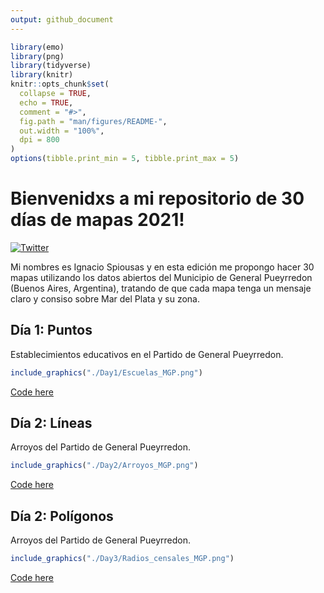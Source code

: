 ```yaml
---
output: github_document
---
```


```r
library(emo)
library(png)
library(tidyverse)
library(knitr)
knitr::opts_chunk$set(
  collapse = TRUE,
  echo = TRUE,
  comment = "#>",
  fig.path = "man/figures/README-",
  out.width = "100%",
  dpi = 800
)
options(tibble.print_min = 5, tibble.print_max = 5)
```

# Bienvenidxs a mi repositorio de 30 días de mapas 2021!


[![Twitter](https://img.shields.io/twitter/url/https/twitter.com/cloudposse.svg?style=social&label=Follow%20%40spiousas)](https://twitter.com/spiousas)

Mi nombres es Ignacio Spiousas y en esta edición me propongo hacer 30 mapas utilizando los datos abiertos del Municipio de General Pueyrredon (Buenos Aires, Argentina), tratando de que cada mapa tenga un mensaje claro y consiso sobre Mar del Plata y su zona.

## Día 1: Puntos

Establecimientos educativos en el Partido de General Pueyrredon.
```r
include_graphics("./Day1/Escuelas_MGP.png")
```
[Code here](https://github.com/spiousas/30DayMapChallenge_2021/blob/main/Day1/Escuelas_en_MdP.R)

## Día 2: Líneas

Arroyos del Partido de General Pueyrredon.
```r
include_graphics("./Day2/Arroyos_MGP.png")
```
[Code here](https://github.com/spiousas/30DayMapChallenge_2021/blob/main/Day2/Arroyos.R)

## Día 2: Polígonos

Arroyos del Partido de General Pueyrredon.
```r
include_graphics("./Day3/Radios_censales_MGP.png")
```
[Code here](https://github.com/spiousas/30DayMapChallenge_2021/blob/main/Day3/Radios_censales.R)
